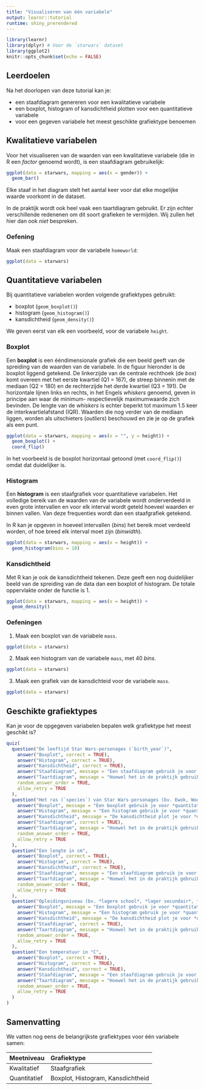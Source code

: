 ```yaml
---
title: "Visualiseren van één variabele"
output: learnr::tutorial
runtime: shiny_prerendered
---
```


```r
library(learnr)
library(dplyr) # Voor de `starwars` dataset
library(ggplot2)
knitr::opts_chunk$set(echo = FALSE)
```
## Leerdoelen

Na het doorlopen van deze tutorial kan je:

- een staafdiagram genereren voor een kwalitatieve variabele
- een boxplot, histogram of kansdichtheid plotten voor een quantitatieve variabele
- voor een gegeven variabele het meest geschikte grafiektype benoemen

## Kwalitatieve variabelen

Voor het visualiseren van de waarden van een kwalitatieve variabele (die in R een *factor* genoemd wordt), is een staafdiagram gebruikelijk:

```r
ggplot(data = starwars, mapping = aes(x = gender)) +
  geom_bar()
```

Elke staaf in het diagram stelt het aantal keer voor dat elke mogelijke waarde voorkomt in de dataset.

In de praktijk wordt ook heel vaak een taartdiagram gebruikt. Er zijn echter verschillende redenenen om dit soort grafieken te vermijden. Wij zullen het hier dan ook *niet* bespreken.

### Oefening

Maak een staafdiagram voor de variabele `homeworld`:

```r
ggplot(data = starwars)
```

## Quantitatieve variabelen

Bij quantitatieve variabelen worden volgende grafiektypes gebruikt:

- boxplot (`geom_boxplot()`)
- histogram (`geom_histogram()`)
- kansdichtheid (`geom_density()`)

We geven eerst van elk een voorbeeld, voor de variabele `height`.

### Boxplot

Een **boxplot** is een ééndimensionale grafiek die een beeld geeft van de spreiding van de waarden van de variabele. In de figuur hieronder is de boxplot liggend getekend. De linkerzijde van de centrale rechthoek (de *box*) komt overeen met het eerste kwartiel (Q1 = 167), de streep binnenin met de mediaan (Q2 = 180) en de rechterzijde het derde kwartiel (Q3 = 191). De horizontale lijnen links en rechts, in het Engels *whiskers* genoemd, geven in principe aan waar de minimum- respectievelijk maximumwaarde zich bevinden. De lengte van de *whiskers* is echter beperkt tot maximum 1.5 keer de interkwartielafstand (IQR). Waarden die nog verder van de mediaan liggen, worden als uitschieters (*outliers*) beschouwd en zie je op de grafiek als een punt.

```r
ggplot(data = starwars, mapping = aes(x = "", y = height)) +
  geom_boxplot() +
  coord_flip()
```

In het voorbeeld is de boxplot horizontaal getoond (met `coord_flip()`) omdat dat duidelijker is.

### Histogram

Een **histogram** is een staafgrafiek voor quantitatieve variabelen. Het volledige bereik van de waarden van de variabele wordt onderverdeeld in even grote intervallen en voor elk interval wordt geteld hoeveel waarden er binnen vallen. Van deze frequenties wordt dan een staafgrafiek getekend.

In R kan je opgeven in hoeveel intervallen (*bins*) het bereik moet verdeeld worden, of hoe breed elk interval moet zijn (*binwidth*).

```r
ggplot(data = starwars, mapping = aes(x = height)) +
  geom_histogram(bins = 10)
```

### Kansdichtheid

Met R kan je ook de kansdichtheid tekenen. Deze geeft een nog duidelijker beeld van de spreiding van de data dan een boxplot of histogram. De totale oppervlakte onder de functie is 1.

```r
ggplot(data = starwars, mapping = aes(x = height)) +
  geom_density()
```

### Oefeningen

1. Maak een boxplot van de variabele `mass`.

```r
ggplot(data = starwars)

```

2. Maak een histogram van de variabele `mass`, met 40 *bins*.

```r
ggplot(data = starwars)
```

3. Maak een grafiek van de kansdichteid voor de variabele `mass`.

```r
ggplot(data = starwars)
```
## Geschikte grafiektypes

Kan je voor de opgegeven variabelen bepalen welk grafiektype het meest geschikt is?

```r
quiz(
  question("De leeftijd Star Wars-personages (`birth_year`)",
    answer("Boxplot", correct = TRUE),
    answer("Histogram", correct = TRUE),
    answer("Kansdichtheid", correct = TRUE),
    answer("Staafdiagram", message = "Een staafdiagram gebruik je voor kwalitatieve variabelen!"),
    answer("Taartdiagram", message = "Hoewel het in de praktijk gebruikt wordt, vermijd je best het gebruik van een taartdiagram!"),
    random_answer_order = TRUE,
    allow_retry = TRUE
  ),
  question("Het ras (`species`) van Star Wars-personages (bv. Ewok, Wookiee, Droid, enz.)",
    answer("Boxplot", message = "Een boxplot gebruik je voor *quantitatieve* variabelen!"),
    answer("Histogram", message = "Een histogram gebruik je voor *quantitatieve* variabelen!"),
    answer("Kansdichtheid", message = "De kansdichtheid plot je voor *quantitatieve* variabelen!"),
    answer("Staafdiagram", correct = TRUE),
    answer("Taartdiagram", message = "Hoewel het in de praktijk gebruikt wordt, vermijd je best het gebruik van een taartdiagram!"),
    random_answer_order = TRUE,
    allow_retry = TRUE
  ),
  question("Een lengte in cm",
    answer("Boxplot", correct = TRUE),
    answer("Histogram", correct = TRUE),
    answer("Kansdichtheid", correct = TRUE),
    answer("Staafdiagram", message = "Een staafdiagram gebruik je voor kwalitatieve variabelen!"),
    answer("Taartdiagram", message = "Hoewel het in de praktijk gebruikt wordt, vermijd je best het gebruik van een taartdiagram!"),
    random_answer_order = TRUE,
    allow_retry = TRUE
  ),
  question("Opleidingsniveau (bv. *lagere school*, *lager secundair*, *bachelor*, enz.)",
    answer("Boxplot", message = "Een boxplot gebruik je voor *quantitatieve* variabelen!"),
    answer("Histogram", message = "Een histogram gebruik je voor *quantitatieve* variabelen!"),
    answer("Kansdichtheid", message = "De kansdichtheid plot je voor *quantitatieve* variabelen!"),
    answer("Staafdiagram", correct = TRUE),
    answer("Taartdiagram", message = "Hoewel het in de praktijk gebruikt wordt, vermijd je best het gebruik van een taartdiagram!"),
    random_answer_order = TRUE,
    allow_retry = TRUE
  ),
  question("Een temperatuur in °C",
    answer("Boxplot", correct = TRUE),
    answer("Histogram", correct = TRUE),
    answer("Kansdichtheid", correct = TRUE),
    answer("Staafdiagram", message = "Een staafdiagram gebruik je voor kwalitatieve variabelen!"),
    answer("Taartdiagram", message = "Hoewel het in de praktijk gebruikt wordt, vermijd je best het gebruik van een taartdiagram!"),
    random_answer_order = TRUE,
    allow_retry = TRUE
  )
)
```

## Samenvatting

We vatten nog eens de belangrijkste grafiektypes voor één variabele samen:

| Meetniveau   | Grafiektype                       |
|:-------------|:----------------------------------|
| Kwalitatief  | Staafgrafiek                      |
| Quantitatief | Boxplot, Histogram, Kansdichtheid |
